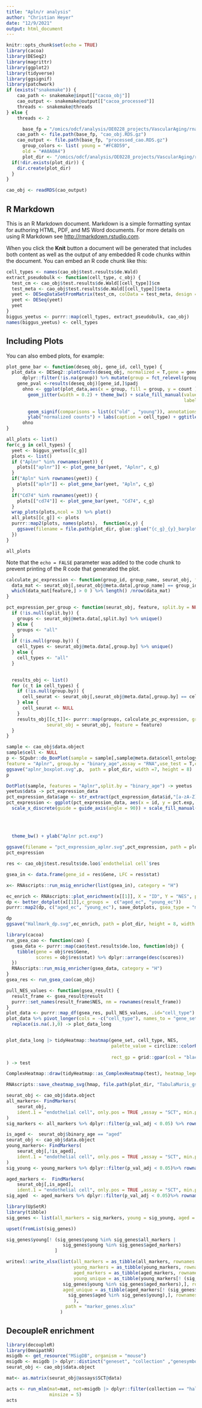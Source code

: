 ```yaml
---
title: "Apln/r analysis"
author: "Christian Heyer"
date: "12/9/2021"
output: html_document
---
```


```r
knitr::opts_chunk$set(echo = TRUE)
library(cacoa)
library(DESeq2)
library(magrittr)
library(ggplot2)
library(tidyverse)
library(ggsignif)
library(patchwork)
if (exists("snakemake")) {
    cao_path <- snakemake@input[["cacoa_obj"]]
    cao_output <- snakemake@output[["cacoa_processed"]]
    threads <- snakemake@threads
} else {
    threads <- 2

      base_fp = "/omics/odcf/analysis/OE0228_projects/VascularAging/rna_sequencing/public_scrnaseq/TabularMuris/"
    cao_path <- file.path(base_fp, "cao_obj.RDS.gz")
    cao_output <- file.path(base_fp, "processed_cao.RDS.gz")
      group_colors <- list( young = "#FC8D59",
      old = "#A0A0A4")
      plot_dir <- "/omics/odcf/analysis/OE0228_projects/VascularAging/rna_sequencing/public_scrnaseq/TabularMuris/plots"
  if(!dir.exists(plot_dir)) {
    dir.create(plot_dir)
  }
}

cao_obj <- readRDS(cao_output)
```

## R Markdown

This is an R Markdown document. Markdown is a simple formatting syntax for authoring HTML, PDF, and MS Word documents. For more details on using R Markdown see <http://rmarkdown.rstudio.com>.

When you click the **Knit** button a document will be generated that includes both content as well as the output of any embedded R code chunks within the document. You can embed an R code chunk like this:

```r
cell_types <- names(cao_obj$test.results$de.Wald)
extract_pseudobulk <- function(cell_type, c_obj) {
  test_cm <- cao_obj$test.results$de.Wald[[cell_type]]$cm
  test_meta <- cao_obj$test.results$de.Wald[[cell_type]]$meta
  yeet <- DESeqDataSetFromMatrix(test_cm, colData = test_meta, design = ~group)
  yeet <- DESeq(yeet)
  yeet
}
biggus_yeetus <- purrr::map(cell_types, extract_pseudobulk, cao_obj)
names(biggus_yeetus) <- cell_types
```

## Including Plots

You can also embed plots, for example:

```r
plot_gene_bar <- function(deseq_obj, gene_id, cell_type) {
  plot_data <- DESeq2::plotCounts(deseq_obj, normalized = T,gene = gene_id,intgroup = "group",returnData = T) %>%
      dplyr::filter(!is.na(group)) %>% mutate(group = fct_relevel(group, "young"))
    gene_pval <-results(deseq_obj)[gene_id,]$padj
      ohno <- ggplot(plot_data,aes(x = group, fill = group, y = count )) + geom_boxplot() + 
        geom_jitter(width = 0.2) + theme_bw() + scale_fill_manual(values = group_colors,
                                                                  labels = c("old" = "aged",
                                                                                  "young"= "young")) +
        geom_signif(comparisons = list(c("old" , "young")), annotations = c(format.pval(gene_pval, digits = 2))  ) +
        ylab("normalized counts") + labs(caption = cell_type) + ggtitle(glue::glue("{gene_id}")) 
      ohno
}

all_plots <- list()
for(c_g in cell_types) {
  yeet <- biggus_yeetus[[c_g]]
  plots <- list()
  if ("Aplnr" %in% rownames(yeet)) {
    plots[["aplnr"]] <- plot_gene_bar(yeet, "Aplnr", c_g)
  }
  if("Apln" %in% rownames(yeet)) {
    plots[["apln"]] <- plot_gene_bar(yeet, "Apln", c_g) 
  }
  if("Cd74" %in% rownames(yeet)) {
    plots[["cd74"]] <- plot_gene_bar(yeet, "Cd74", c_g)
  }
  wrap_plots(plots,ncol = 3) %>% plot()
  all_plots[[c_g]] <- plots
  purrr::map2(plots, names(plots),  function(x,y) {
    ggsave(filename = file.path(plot_dir, glue::glue("{c_g}_{y}_barplot.svg")), plot = x + ggtitle(""), width = 4, height =6)
  })
}
```

```{}
all_plots

```
Note that the `echo = FALSE` parameter was added to the code chunk to prevent printing of the R code that generated the plot.


```r
calculate_pc_expression <- function(group_id, group_name, seurat_obj, feature = "Aplnr") {
  data_mat <- seurat_obj[,seurat_obj@meta.data[,group_name] == group_id]@assays[[seurat_obj@active.assay]]@data
  which(data_mat[feature,] > 0 ) %>% length() /nrow(data_mat)
}

pct_expression_per_group <- function(seurat_obj, feature, split.by = NULL, group.by = "NULL") {
  if (!is.null(split.by)) {
    groups <- seurat_obj@meta.data[,split.by] %>% unique()
  } else {
    groups <- "all"
  }
  if (!is.null(group.by)) {
    cell_types <- seurat_obj@meta.data[,group.by] %>% unique()
  } else {
    cell_types <- "all"
  }
  

  results_obj <- list()
  for (c_t in cell_types) {
    if (!is.null(group.by)) {
      cell_seurat <- seurat_obj[,seurat_obj@meta.data[,group.by] == cell_types]
    } else {
      cell_seurat <- NULL
    }
    results_obj[[c_t]]<- purrr::map(groups, calculate_pc_expression, group_name = split.by, 
               seurat_obj = seurat_obj, feature = feature)
  }
}

```

```r
sample <- cao_obj$data.object
sample$cell <- NULL
p <- SCpubr::do_BoxPlot(sample = sample[,sample@meta.data$cell_ontology_class == "endothelial cell"],
feature = "Aplnr", group.by = "binary_age",assay = "RNA",use_test = T,comparisons = list(c("old","young")))
ggsave("aplnr_boxplot.svg",p,  path = plot_dir, width =7, height = 8)
p
```

```r
DotPlot(sample, features = "Aplnr",split.by = "binary_age") -> yeetus
yeetus$data -> pct_expression_data
pct_expression_data$age <- str_extract(pct_expression_data$id,"[a-zA-Z]*$")
pct_expression <- ggplot(pct_expression_data, aes(x = id, y = pct.exp, fill = age)) + geom_col() +
  scale_x_discrete(guide = guide_axis(angle = 90)) + scale_fill_manual(values = c("old" = "#A0A0A4",
                                                                                  "young" = "#FC8D59"),
                                                                       labels = c("old" = "aged",
                                                                                  "young"= "young"),
                                                                       breaks=c("young", "old")) +
  theme_bw() + ylab("Aplnr pct.exp")

ggsave(filename = "pct_expression_aplnr.svg",pct_expression, path = plot_dir, width =7, height = 8)
pct_expression
```


```r
res <- cao_obj$test.results$de.loo$`endothelial cell`$res

gsea_in <- data.frame(gene_id = res$Gene, LFC = res$stat)

x<- RNAscripts::run_msig_enricher(list(gsea_in), category = "H")

ec_enrich <- RNAscripts::plot_enrichment(x[[1]], X = "ID", Y = "NES", pval = "p.adjust")
dp <- better_dotplot(x[[1]],c_groups =  c("aged_ec", "young_ec"))
purrr::map2(dp, c("aged_ec", "young_ec"), save_dotplots, gsea_type = "msigdb", p_path = plot_dir)

dp
ggsave("Hallmark_dp.svg",ec_enrich, path = plot_dir, height = 8, width = 8)
```

```r
library(cacoa)
run_gsea_cao <- function(cao) {
  gsea_data <- purrr::map(cao$test.results$de.loo, function(obj) {
    tibble(gene = obj$res$Gene,
           scores = obj$res$stat) %>% dplyr::arrange(desc(scores)) 
  })
  RNAscripts::run_msig_enricher(gsea_data, category = "H")
}
gsea_res <- run_gsea_cao(cao_obj)
```


```r
pull_NES_values <- function(gsea_result) {
  result_frame <- gsea_result@result
  purrr::set_names(result_frame$NES, nm = rownames(result_frame))
}
plot_data <- purrr::map_df(gsea_res, pull_NES_values, .id="cell_type")
plot_data %>% pivot_longer(cols = -c("cell_type"), names_to = "gene_set", values_to = "NES")  %>% 
  replace(is.na(.),0) -> plot_data_long


plot_data_long |> tidyHeatmap::heatmap(gene_set, cell_type, NES,
                                       palette_value = circlize::colorRamp2(breaks = c(min(plot_data_long$NES),0,max(plot_data_long$NES)),
                                                                            colors = c("blue","white", "red")),
                                       rect_gp = grid::gpar(col = "black", lwd = 1)
) -> test

ComplexHeatmap::draw(tidyHeatmap::as_ComplexHeatmap(test), heatmap_legend_side = "left", padding = unit(c(2,2,2,45), "mm")) -> hmap

RNAscripts::save_cheatmap_svg(hmap, file.path(plot_dir, "TabulaMuris_gsea_heatmap.svg"),width = 9, height = 8)
```


```r
seurat_obj <- cao_obj$data.object
all_markers<- FindMarkers(
    seurat_obj,
    ident.1 = "endothelial cell", only.pos = TRUE ,assay = "SCT", min.pct = 0.5
)
sig_markers <- all_markers %>% dplyr::filter(p_val_adj < 0.05) %>% rownames()
```

```r
is_aged <-  seurat_obj$binary_age == "aged"
seurat_obj <- cao_obj$data.object
young_markers<- FindMarkers(
    seurat_obj[,!is_aged],
    ident.1 = "endothelial cell", only.pos = TRUE ,assay = "SCT", min.pct = 0.5
)
sig_young <- young_markers %>% dplyr::filter(p_val_adj < 0.05)%>% rownames()

aged_markers <-  FindMarkers(
    seurat_obj[,is_aged],
    ident.1 = "endothelial cell", only.pos = TRUE ,assay = "SCT", min.pct = 0.5)
sig_aged  <- aged_markers %>% dplyr::filter(p_val_adj < 0.05)%>% rownames()
```

```r
library(UpSetR)
library(tibble)
sig_genes <- list(all_markers = sig_markers, young = sig_young, aged = sig_aged)

upset(fromList(sig_genes))

sig_genes$young[! (sig_genes$young %in% sig_genes$all_markers |
                     sig_genes$young %in% sig_genes$aged_markers)
                  ]

writexl::write_xlsx(list(all_markers = as_tibble(all_markers, rownames = "gene"), 
                         young_markers = as_tibble(young_markers, rownames = "gene"),
                         aged_markers = as_tibble(aged_markers, rownames = "gene"),
                         young_unique = as_tibble(young_markers[! (sig_genes$young %in% sig_genes$all_markers |
                     sig_genes$young %in% sig_genes$aged_markers),], rownames = "gene"),
                     aged_unique = as_tibble(aged_markers[! (sig_genes$aged %in% sig_genes$all_markers |
                       sig_genes$aged %in% sig_genes$young),], rownames = "gene")
                         ),
                      path = "marker_genes.xlsx"
                    )
```


## DecoupleR enrichment#


```r
library(decoupleR)
library(OmnipathR)
msigdb <- get_resource("MSigDB", organism = "mouse")
msigdb <- msigdb |> dplyr::distinct("geneset", "collection" ,"genesymbol")
seurat_obj <- cao_obj$data.object

mat<- as.matrix(seurat_obj@assays$SCT@data)

acts <- run_mlm(mat=mat, net=msigdb |> dplyr::filter(collection == "hallmark"), .source='geneset', .target='genesymbol',
                minsize = 5)
acts
```